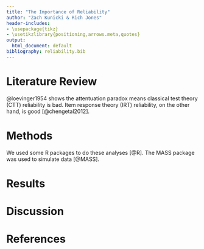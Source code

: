 ```yaml
---
title: "The Importance of Reliability"
author: "Zach Kunicki & Rich Jones"
header-includes:
- \usepackage{tikz}
- \usetikzlibrary{positioning,arrows.meta,quotes}
output:
  html_document: default
bibliography: reliability.bib
---
```

# Literature Review

@loevinger1954 shows the attentuation paradox means classical test theory (CTT) reliability is bad. Item response theory (IRT) reliability, on the other hand, is good [@chengetal2012].

# Methods

We used some R packages to do these analyses [@R]. The MASS package was used to simulate data [@MASS].

# Results

# Discussion

# References